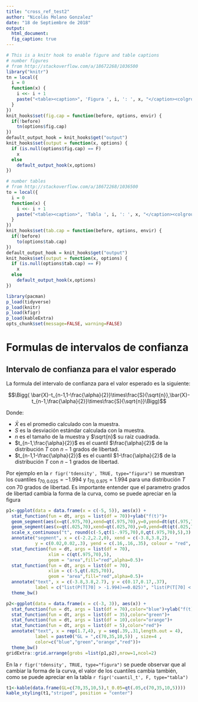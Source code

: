 ```yaml
---
title: "cross_ref_test2"
author: "Nicolás Molano Gonzalez"
date: "18 de Septiembre de 2018"
output: 
  html_document:
  fig_caption: true
---
```

  
```r
# This is a knitr hook to enable figure and table captions
# number figures
# from http://stackoverflow.com/a/18672268/1036500
library("knitr")
tn = local({
  i = 0
  function(x) {
    i <<- i + 1
    paste("<table><caption>", 'Figura ', i, ': ', x, "</caption><colgroup><col width='100'></col></colgroup><thead><tr class='header'></tr></thead><tbody></tbody></table><p>", sep = '')
  }
})
knit_hooks$set(fig.cap = function(before, options, envir) {
  if(!before)
    tn(options$fig.cap)
})
default_output_hook = knit_hooks$get("output")
knit_hooks$set(output = function(x, options) {
  if (is.null(options$fig.cap) == F)  
    x
  else
    default_output_hook(x,options)
})

# number tables
# from http://stackoverflow.com/a/18672268/1036500
to = local({
  i = 0
  function(x) {
    i <<- i + 1
    paste("<table><caption>", 'Tabla ', i, ': ', x, "</caption><colgroup><col width='100'></col></colgroup><thead><tr class='header'></tr></thead><tbody></tbody></table><p>", sep = '')
  }
})
knit_hooks$set(tab.cap = function(before, options, envir) {
  if(!before)
    to(options$tab.cap)
})
default_output_hook = knit_hooks$get("output")
knit_hooks$set(output = function(x, options) {
  if (is.null(options$tab.cap) == F)  
    x
  else
    default_output_hook(x,options)
})
```

```r
library(pacman)
p_load(tidyverse)
p_load(knitr)
p_load(kfigr)
p_load(kableExtra)
opts_chunk$set(message=FALSE, warning=FALSE)
```

# Formulas de intervalos de confianza
## Intervalo de confianza para el valor esperado
La formula del intervalo de confianza para el valor esperado es la siguiente:

$$\Bigg( \bar{X}-t_{n-1,1-\frac{\alpha}{2}}\times\frac{S}{\sqrt{n}},\bar{X}-t_{n-1,\frac{\alpha}{2}}\times\frac{S}{\sqrt{n}}\Bigg)$$

Donde:

* $\bar{X}$ es el promedio calculado con la muestra.
* $S$ es la desviación estándar calculada con la muestra.
* $n$ es el tamaño de la muestra y $\sqrt{n}$ su raíz cuadrada.
* $t_{n-1,\frac{\alpha}{2}}$ es el cuantil $\frac{\alpha}{2}$ de la distribución $T$ con $n-1$ grados de libertad.
* $t_{n-1,1-\frac{\alpha}{2}}$ es el cuantil $1-\frac{\alpha}{2}$ de la distribución $T$ con $n-1$ grados de libertad.

Por ejemplo en la `r figr('tdensity', TRUE, type="figura")` se muestran los cuantiles $t_{70,0.025}=-1.994$ y $t_{70,0.975}=1.994$ para una distribución $T$ con $70$ grados de libertad. Es importante entender que el parametro grados de libertad cambia la forma de la curva, como se puede apreciar en la figura 

```r
p1<-ggplot(data = data.frame(x = c(-5, 5)), aes(x)) +
  stat_function(fun = dt, args = list(df = 70))+ylab("f(t)")+
  geom_segment(aes(x=qt(.975,70),xend=qt(.975,70),y=0,yend=dt(qt(.975,70),70)))+
  geom_segment(aes(x=qt(.025,70),xend=qt(.025,70),y=0,yend=dt(qt(.025,70),70)))+
  scale_x_continuous("t", round(c(-5,qt(1-.975,70),0,qt(.975,70),5),3), limits=c(-5,5))+
  annotate("segment", x = c(-2.2,2.2,0), xend = c(-3.8,3.8,2), 
           y = c(0.02,0.02,.3), yend = c(.16,.16,.35), colour = "red", size=1, alpha=0.6, arrow=arrow())+
  stat_function(fun = dt, args = list(df = 70),
                xlim = c(qt(.975,70),5),
                geom = "area",fill="red",alpha=0.5)+
  stat_function(fun = dt, args = list(df = 70),
                xlim = c(-5,qt(.025,70)),
                geom = "area",fill="red",alpha=0.5)+
  annotate("text", x = c(-3.8,3.8,2.7), y = c(0.17,0.17,.37), 
           label = c("list(P(T[70] > -1.994)==0.025)", "list(P(T[70] < 1.994)==0.025)","P(list(-1.994 < T[70])< 1.994)==0.95"),parse=T , size=4 , fontface="bold")+
  theme_bw()

p2<-ggplot(data = data.frame(x = c(-3, 3)), aes(x)) +
  stat_function(fun = dt, args = list(df = 70),color="blue")+ylab("f(t)")+xlab("t")+
  stat_function(fun = dt, args = list(df = 35),color="green")+
  stat_function(fun = dt, args = list(df = 10),color="orange")+
  stat_function(fun = dt, args = list(df = 5),color="red")+
  annotate("text", x = rep(1.7,4), y = seq(.39,.31,length.out = 4), 
           label = paste0("GL = ",c(70,35,10,5)) , size=4 , 
           color=c("blue","green","orange","red"))+
  theme_bw()
gridExtra::grid.arrange(grobs =list(p1,p2),nrow=1,ncol=2)
```

En la `r figr('tdensity', TRUE, type="figura")` se puede observar que al cambiar la forma de la curva, el valor de los cuantiles cambia también, como se puede apreciar en la tabla `r figr('cuantil_t', F, type="tabla")` 

```r
t1<-kable(data.frame(GL=c(70,35,10,5),t_0.05=qt(.05,c(70,35,10,5))))
kable_styling(t1,"striped", position = "center")
```
